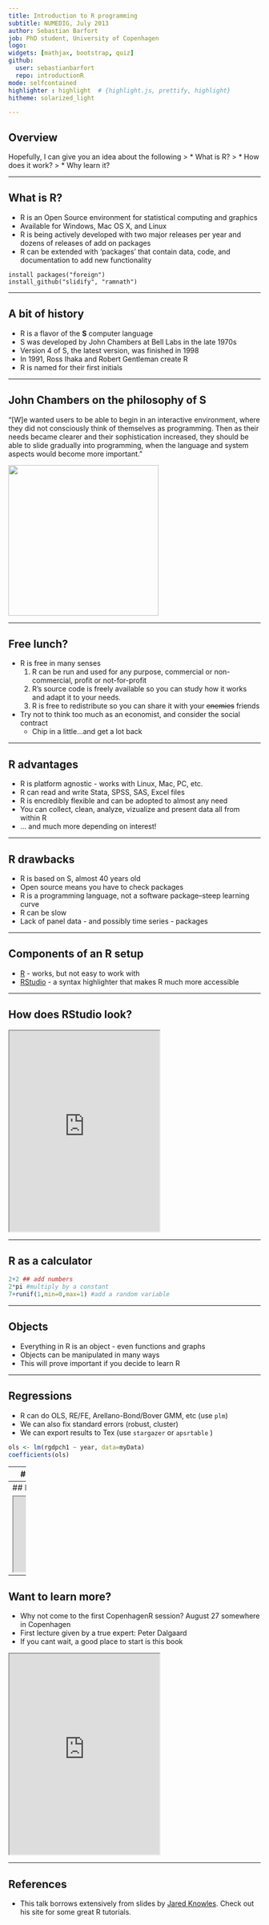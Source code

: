 ```yaml
---
title: Introduction to R programming
subtitle: NUMEDIG, July 2013 
author: Sebastian Barfort 
job: PhD student, University of Copenhagen 
logo: 
widgets: [mathjax, bootstrap, quiz]
github:
  user: sebastianbarfort
  repo: introductionR
mode: selfcontained
highlighter : highlight  # {highlight.js, prettify, highlight}
hitheme: solarized_light 

---
```


## Overview 
Hopefully, I can give you an idea about the following
>  * What is R?
>  * How does it work? 
>  * Why learn it? 

---

## What is R?
- R is an Open Source environment for statistical computing and graphics
- Available for Windows, Mac OS X, and Linux
- R is being actively developed with two major releases per year and dozens of releases of add on packages
- R can be extended with 'packages' that contain data, code, and documentation to add new functionality

```
install packages("foreign")
install_github("slidify", "ramnath")
```

---

## A bit of history
- R is a flavor of the **S** computer language
- S was developed by John Chambers at Bell Labs in the late 1970s
- Version 4 of S, the latest version, was finished in 1998
- In 1991, Ross Ihaka and Robert Gentleman create R
- R is named for their first initials

---

## John Chambers on the philosophy of S
    
"[W]e wanted users to be able to begin in an interactive environment, where they did not consciously think of themselves as <span class = 'red'>programming</span>. Then as their needs became  clearer and their sophistication increased, they should be  able to <span class = 'red'>slide gradually</span> into programming, when the language and system aspects would become more important."

<p align='left'> <img src="assets/img/chambers.png" height="300" width="300"> </p>

---

## Free lunch?
- R is free in many senses
  1. R can be run and used for any purpose, commercial or non-commercial, profit or not-for-profit
  2. R's source code is freely available so you can study how it works and adapt it to your needs.
  3. R is free to redistribute so you can share it with your ~~enemies~~  friends
- Try not to think too much as an economist, and consider the social contract
  * Chip in a little...and get a lot back

---

## R advantages
- R is platform agnostic - works with Linux, Mac, PC, etc.
- R can read and write Stata, SPSS, SAS, Excel files
- R is encredibly flexible and can be adopted to almost any need
- You can collect, clean, analyze, vizualize and present data all from within R
- ... and much more depending on interest!

---

## R drawbacks
- R is based on S, almost 40 years old 
- Open source means you have to check packages
- R is a programming language, not a software package--steep learning curve
- R can be slow
- Lack of panel data - and possibly time series - packages

---

## Components of an R setup
- [R](http://cran.r-project.org/) - works, but not easy to work with
- [RStudio](http://www.rstudio.com/ide/download/) - a syntax highlighter that makes R much more accessible

---

## How does RStudio look?

<iframe src = 'http://www.rstudio.com/ide/' height='400px'></iframe>

---

## R as a calculator
```r
2+2 ## add numbers
2*pi #multiply by a constant
7+runif(1,min=0,max=1) #add a random variable
```

---

## Objects
- Everything in R is an object - even functions and graphs
- Objects can be manipulated in many ways
- This will prove important if you decide to learn R

---

## Regressions
- R can do OLS, RE/FE, Arellano-Bond/Bover GMM, etc (use `plm`)
- We can also fix standard errors (robust, cluster)
- We can export results to Tex (use `stargazer` or `apsrtable` )
```r
ols <- lm(rgdpch1 ~ year, data=myData)
coefficients(ols)
```

--- 
## But what more can you do in R?


--- 
## Myslide

<iframe src="http://bl.ocks.org/mbostock/raw/1256572/"></iframe>

---

## Want to learn more?
- Why not come to the first CopenhagenR session? August 27 somewhere in Copenhagen
- First lecture given by a true expert: Peter Dalgaard
- If you cant wait, a good place to start is this book

<iframe src = 'http://www.springer.com/statistics/computational+statistics/book/978-0-387-75935-7' height='400px'></iframe>

---
## References 
- This talk borrows extensively from slides by [Jared Knowles](http://jaredknowles.com/). Check out his site for some great R tutorials. 

